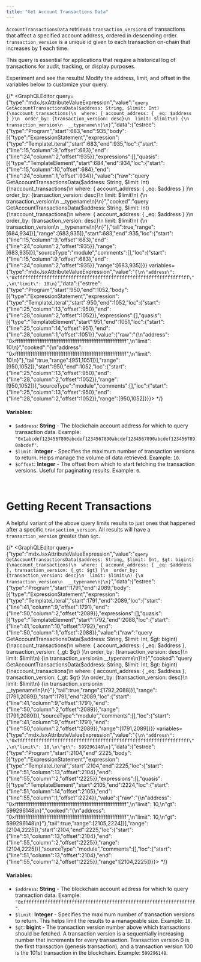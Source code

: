 ```yaml
---
title: "Get Account Transactions Data"
---
```









`AccountTransactionsData` retrieves `transaction_version`s of transactions that affect a specified account address, ordered in descending order. `transaction_version` is a unique id given to each transaction on-chain that increases by 1 each time.

This query is essential for applications that require a historical log of transactions for audit, tracking, or display purposes.

<Aside type="note">
  Experiment and see the results! Modify the address, limit, and offset in the variables below to customize your query.
</Aside>

{/* <GraphQLEditor query={"type":"mdxJsxAttributeValueExpression","value":"`query GetAccountTransactionsData($address: String, $limit: Int) {\naccount_transactions(\n  where: { account_address: { _eq: $address } }\n  order_by: {transaction_version: desc}\n  limit: $limit\n) {\n  transaction_version\n  __typename\n}\n}`","data":{"estree":{"type":"Program","start":683,"end":935,"body":[{"type":"ExpressionStatement","expression":{"type":"TemplateLiteral","start":683,"end":935,"loc":{"start":{"line":15,"column":9,"offset":683},"end":{"line":24,"column":2,"offset":935}},"expressions":[],"quasis":[{"type":"TemplateElement","start":684,"end":934,"loc":{"start":{"line":15,"column":10,"offset":684},"end":{"line":24,"column":1,"offset":934}},"value":{"raw":"query GetAccountTransactionsData($address: String, $limit: Int) {\naccount_transactions(\n  where: { account_address: { _eq: $address } }\n  order_by: {transaction_version: desc}\n  limit: $limit\n) {\n  transaction_version\n  __typename\n}\n}","cooked":"query GetAccountTransactionsData($address: String, $limit: Int) {\naccount_transactions(\n  where: { account_address: { _eq: $address } }\n  order_by: {transaction_version: desc}\n  limit: $limit\n) {\n  transaction_version\n  __typename\n}\n}"},"tail":true,"range":[684,934]}],"range":[683,935]},"start":683,"end":935,"loc":{"start":{"line":15,"column":9,"offset":683},"end":{"line":24,"column":2,"offset":935}},"range":[683,935]}],"sourceType":"module","comments":[],"loc":{"start":{"line":15,"column":9,"offset":683},"end":{"line":24,"column":2,"offset":935}},"range":[683,935]}}} variables={"type":"mdxJsxAttributeValueExpression","value":"`{\n\"address\": \"0xffffffffffffffffffffffffffffffffffffffffffffffffffffffffffffffff\",\n\"limit\": 10\n}`","data":{"estree":{"type":"Program","start":950,"end":1052,"body":[{"type":"ExpressionStatement","expression":{"type":"TemplateLiteral","start":950,"end":1052,"loc":{"start":{"line":25,"column":13,"offset":950},"end":{"line":28,"column":2,"offset":1052}},"expressions":[],"quasis":[{"type":"TemplateElement","start":951,"end":1051,"loc":{"start":{"line":25,"column":14,"offset":951},"end":{"line":28,"column":1,"offset":1051}},"value":{"raw":"{\n\"address\": \"0xffffffffffffffffffffffffffffffffffffffffffffffffffffffffffffffff\",\n\"limit\": 10\n}","cooked":"{\n\"address\": \"0xffffffffffffffffffffffffffffffffffffffffffffffffffffffffffffffff\",\n\"limit\": 10\n}"},"tail":true,"range":[951,1051]}],"range":[950,1052]},"start":950,"end":1052,"loc":{"start":{"line":25,"column":13,"offset":950},"end":{"line":28,"column":2,"offset":1052}},"range":[950,1052]}],"sourceType":"module","comments":[],"loc":{"start":{"line":25,"column":13,"offset":950},"end":{"line":28,"column":2,"offset":1052}},"range":[950,1052]}}}></GraphQLEditor> */}

#### Variables:

- `$address`: **String** - The blockchain account address for which to query transaction data. Example: `"0x1abcdef1234567890abcdef1234567890abcdef1234567890abcdef1234567890abcdef"`.
- `$limit`: **Integer** - Specifies the maximum number of transaction versions to return. Helps manage the volume of data retrieved. Example: `10`.
- `$offset`: **Integer** - The offset from which to start fetching the transaction versions. Useful for paginating results. Example: `0`.

<br />

# Getting Recent Transactions

A helpful variant of the above query limits results to just ones that happened after a specific `transaction_version`. All results will have a `transaction_version` greater than `$gt`.

{/* <GraphQLEditor query={"type":"mdxJsxAttributeValueExpression","value":"`query GetAccountTransactionsData($address: String, $limit: Int, $gt: bigint) {\naccount_transactions(\n  where: { account_address: { _eq: $address }, transaction_version: {_gt: $gt} }\n  order_by: {transaction_version: desc}\n  limit: $limit\n) {\n  transaction_version\n  __typename\n}\n}`","data":{"estree":{"type":"Program","start":1791,"end":2089,"body":[{"type":"ExpressionStatement","expression":{"type":"TemplateLiteral","start":1791,"end":2089,"loc":{"start":{"line":41,"column":9,"offset":1791},"end":{"line":50,"column":2,"offset":2089}},"expressions":[],"quasis":[{"type":"TemplateElement","start":1792,"end":2088,"loc":{"start":{"line":41,"column":10,"offset":1792},"end":{"line":50,"column":1,"offset":2088}},"value":{"raw":"query GetAccountTransactionsData($address: String, $limit: Int, $gt: bigint) {\naccount_transactions(\n  where: { account_address: { _eq: $address }, transaction_version: {_gt: $gt} }\n  order_by: {transaction_version: desc}\n  limit: $limit\n) {\n  transaction_version\n  __typename\n}\n}","cooked":"query GetAccountTransactionsData($address: String, $limit: Int, $gt: bigint) {\naccount_transactions(\n  where: { account_address: { _eq: $address }, transaction_version: {_gt: $gt} }\n  order_by: {transaction_version: desc}\n  limit: $limit\n) {\n  transaction_version\n  __typename\n}\n}"},"tail":true,"range":[1792,2088]}],"range":[1791,2089]},"start":1791,"end":2089,"loc":{"start":{"line":41,"column":9,"offset":1791},"end":{"line":50,"column":2,"offset":2089}},"range":[1791,2089]}],"sourceType":"module","comments":[],"loc":{"start":{"line":41,"column":9,"offset":1791},"end":{"line":50,"column":2,"offset":2089}},"range":[1791,2089]}}} variables={"type":"mdxJsxAttributeValueExpression","value":"`{\n\"address\": \"0xffffffffffffffffffffffffffffffffffffffffffffffffffffffffffffffff\",\n\"limit\": 10,\n\"gt\": 599296148\n}`","data":{"estree":{"type":"Program","start":2104,"end":2225,"body":[{"type":"ExpressionStatement","expression":{"type":"TemplateLiteral","start":2104,"end":2225,"loc":{"start":{"line":51,"column":13,"offset":2104},"end":{"line":55,"column":2,"offset":2225}},"expressions":[],"quasis":[{"type":"TemplateElement","start":2105,"end":2224,"loc":{"start":{"line":51,"column":14,"offset":2105},"end":{"line":55,"column":1,"offset":2224}},"value":{"raw":"{\n\"address\": \"0xffffffffffffffffffffffffffffffffffffffffffffffffffffffffffffffff\",\n\"limit\": 10,\n\"gt\": 599296148\n}","cooked":"{\n\"address\": \"0xffffffffffffffffffffffffffffffffffffffffffffffffffffffffffffffff\",\n\"limit\": 10,\n\"gt\": 599296148\n}"},"tail":true,"range":[2105,2224]}],"range":[2104,2225]},"start":2104,"end":2225,"loc":{"start":{"line":51,"column":13,"offset":2104},"end":{"line":55,"column":2,"offset":2225}},"range":[2104,2225]}],"sourceType":"module","comments":[],"loc":{"start":{"line":51,"column":13,"offset":2104},"end":{"line":55,"column":2,"offset":2225}},"range":[2104,2225]}}}></GraphQLEditor> */}

#### Variables:

- `$address`: **String** - The blockchain account address for which to query transaction data. Example: `"0xffffffffffffffffffffffffffffffffffffffffffffffffffffffffffffffff"`.
- `$limit`: **Integer** - Specifies the maximum number of transaction versions to return. This helps limit the results to a manageable size. Example: `10`.
- `$gt`: **bigint** - The transaction version number above which transactions should be fetched. A transaction version is a sequentially increasing number that increments for every transaction.
  Transaction version 0 is the first transaction (genesis transaction), and a transaction version 100 is the 101st transaction in the blockchain.
  Example: `599296148`.
